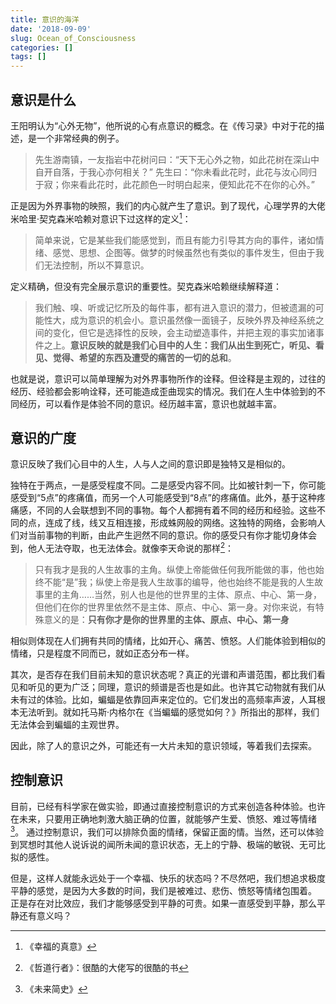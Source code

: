 ```yaml
---
title: 意识的海洋
date: '2018-09-09'
slug: Ocean_of_Consciousness
categories: []
tags: []
---
```


## 意识是什么

王阳明认为“心外无物”，他所说的心有点意识的概念。在《传习录》中对于花的描述，是一个非常经典的例子。

>先生游南镇，一友指岩中花树问曰：“天下无心外之物，如此花树在深山中自开自落，于我心亦何相关？”
先生曰：“你未看此花时，此花与汝心同归于寂；你来看此花时，此花颜色一时明白起来，便知此花不在你的心外。”

正是因为外界事物的映照，我们的内心就产生了意识。到了现代，心理学界的大佬米哈里·契克森米哈赖对意识下过这样的定义^[《幸福的真意》]：

>简单来说，它是某些我们能感觉到，而且有能力引导其方向的事件，诸如情绪、感觉、思想、企图等。做梦的时候虽然也有类似的事件发生，但由于我们无法控制，所以不算意识。

定义精确，但没有完全展示意识的重要性。契克森米哈赖继续解释道：

>我们触、嗅、听或记忆所及的每件事，都有进入意识的潜力，但被遗漏的可能性大，成为意识的机会小。意识虽然像一面镜子，反映外界及神经系统之间的变化，但它是选择性的反映，会主动塑造事件，并把主观的事实加诸事件之上。**意识反映的就是我们心目中的人生：我们从出生到死亡，听见、看见、觉得、希望的东西及遭受的痛苦的一切的总和**。

也就是说，意识可以简单理解为对外界事物所作的诠释。但诠释是主观的，过往的经历、经验都会影响诠释，还可能造成歪曲现实的情况。我们在人生中体验到的不同经历，可以看作是体验不同的意识。经历越丰富，意识也就越丰富。

## 意识的广度

意识反映了我们心目中的人生，人与人之间的意识即是独特又是相似的。

独特在于两点，一是感受程度不同。二是感受内容不同。比如被针刺一下，你可能感受到“5点”的疼痛值，而另一个人可能感受到“8点”的疼痛值。此外，基于这种疼痛感，不同的人会联想到不同的事物。每个人都拥有着不同的经历和经验。这些不同的点，连成了线，线又互相连接，形成蛛网般的网络。这独特的网络，会影响人们对当前事物的判断，由此产生迥然不同的意识。你的感受只有你才能切身体会到，他人无法夺取，也无法体会。就像李天命说的那样^[《哲道行者》：很酷的大佬写的很酷的书]：

>只有我才是我的人生故事的主角。纵使上帝能做任何我所能做的事，他也始终不能“是”我；纵使上帝是我人生故事的编导，他也始终不能是我的人生故事里的主角......当然，别人也是他的世界里的主体、原点、中心、第一身，但他们在你的世界里依然不是主体、原点、中心、第一身。对你来说，有特殊意义的是：**只有你才是你的世界里的主体、原点、中心、第一身**

相似则体现在人们拥有共同的情绪，比如开心、痛苦、愤怒。人们能体验到相似的情绪，只是程度不同而已，就如正态分布一样。

其次，是否存在我们目前未知的意识状态呢？真正的光谱和声谱范围，都比我们看见和听见的更为广泛；同理，意识的频谱是否也是如此。也许其它动物就有我们从未有过的体验。比如，蝙蝠是依靠回声来定位的。它们发出的高频率声波，人耳根本无法听到。就如托马斯·内格尔在《当蝙蝠的感觉如何？》所指出的那样，我们无法体会到蝙蝠的主观世界。

因此，除了人的意识之外，可能还有一大片未知的意识领域，等着我们去探索。

## 控制意识

目前，已经有科学家在做实验，即通过直接控制意识的方式来创造各种体验。也许在未来，只要用正确地刺激大脑正确的位置，就能够产生爱、愤怒、难过等情绪^[《未来简史》]。
通过控制意识，我们可以排除负面的情绪，保留正面的情。当然，还可以体验到冥想时其他人说诉说的闻所未闻的意识状态，无上的宁静、极端的敏锐、无可比拟的感性。

但是，这样人就能永远处于一个幸福、快乐的状态吗？不尽然吧，我们想追求极度平静的感觉，是因为大多数的时间，我们是被难过、悲伤、愤怒等情绪包围着。
正是存在对比效应，我们才能够感受到平静的可贵。如果一直感受到平静，那么平静还有意义吗？




>

